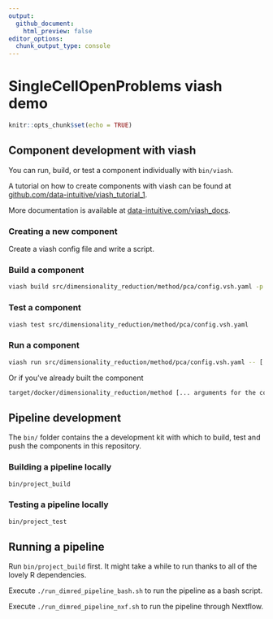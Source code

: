```yaml
---
output:
  github_document:
    html_preview: false
editor_options: 
  chunk_output_type: console
---
```


# SingleCellOpenProblems viash demo

```r
knitr::opts_chunk$set(echo = TRUE)
```


## Component development with viash
You can run, build, or test a component individually with `bin/viash`.

A tutorial on how to create components with viash can be found at [github.com/data-intuitive/viash_tutorial_1](https://github.com/data-intuitive/viash_tutorial_1).

More documentation is available at [data-intuitive.com/viash_docs](https://www.data-intuitive.com/viash_docs).


### Creating a new component
<!-- todo: expand documentation -->
Create a viash config file and write a script. 

### Build a component
```bash
viash build src/dimensionality_reduction/method/pca/config.vsh.yaml -p docker -o target/docker/dimensionality_reduction/method/pca --setup
```

### Test a component
```bash
viash test src/dimensionality_reduction/method/pca/config.vsh.yaml
```

### Run a component
```bash
viash run src/dimensionality_reduction/method/pca/config.vsh.yaml -- [... arguments for the component ...]
```

Or if you've already built the component
```bash
target/docker/dimensionality_reduction/method [... arguments for the component ...]
```

## Pipeline development
The `bin/` folder contains the a development kit with which to build, test and push the components in this repository.


### Building a pipeline locally
```bash
bin/project_build
```

### Testing a pipeline locally
```bash
bin/project_test
```

## Running a pipeline
Run `bin/project_build` first. It might take a while to run thanks to all of the lovely R dependencies.

Execute `./run_dimred_pipeline_bash.sh` to run the pipeline as a bash script.

Execute `./run_dimred_pipeline_nxf.sh` to run the pipeline through Nextflow.

